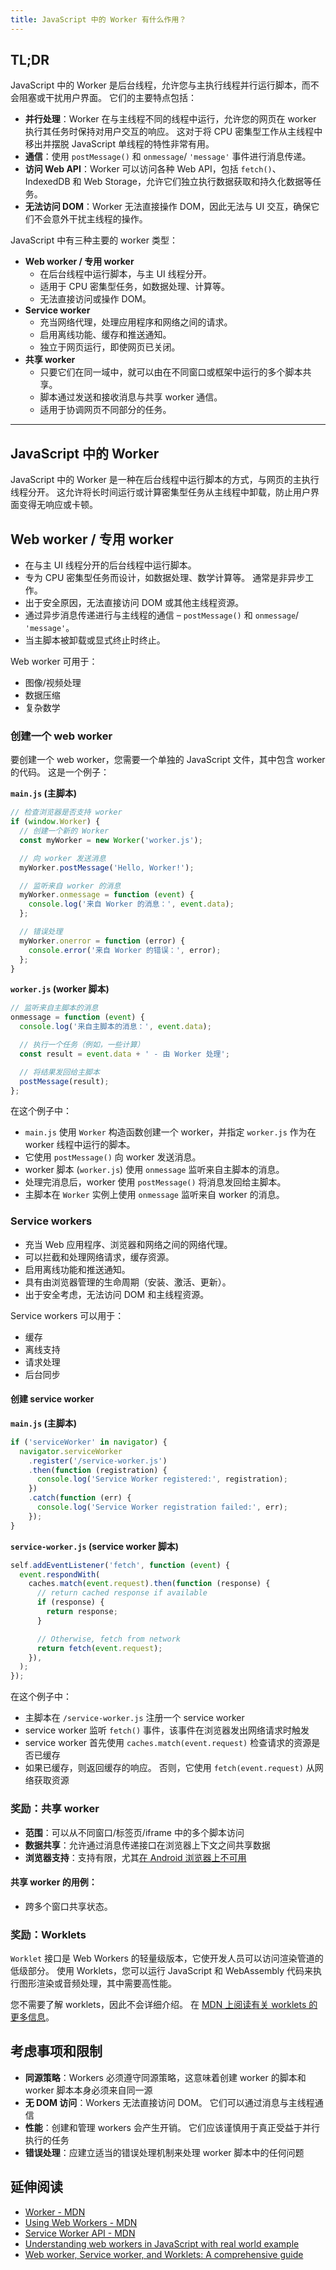 ```yaml
---
title: JavaScript 中的 Worker 有什么作用？
---
```


## TL;DR

JavaScript 中的 Worker 是后台线程，允许您与主执行线程并行运行脚本，而不会阻塞或干扰用户界面。 它们的主要特点包括：

* **并行处理**：Worker 在与主线程不同的线程中运行，允许您的网页在 worker 执行其任务时保持对用户交互的响应。 这对于将 CPU 密集型工作从主线程中移出并摆脱 JavaScript 单线程的特性非常有用。
* **通信**：使用 `postMessage()` 和 `onmessage`/ `'message'` 事件进行消息传递。
* **访问 Web API**：Worker 可以访问各种 Web API，包括 `fetch()`、IndexedDB 和 Web Storage，允许它们独立执行数据获取和持久化数据等任务。
* **无法访问 DOM**：Worker 无法直接操作 DOM，因此无法与 UI 交互，确保它们不会意外干扰主线程的操作。

JavaScript 中有三种主要的 worker 类型：

* **Web worker / 专用 worker**
  * 在后台线程中运行脚本，与主 UI 线程分开。
  * 适用于 CPU 密集型任务，如数据处理、计算等。
  * 无法直接访问或操作 DOM。
* **Service worker**
  * 充当网络代理，处理应用程序和网络之间的请求。
  * 启用离线功能、缓存和推送通知。
  * 独立于网页运行，即使网页已关闭。
* **共享 worker**
  * 只要它们在同一域中，就可以由在不同窗口或框架中运行的多个脚本共享。
  * 脚本通过发送和接收消息与共享 worker 通信。
  * 适用于协调网页不同部分的任务。

***

## JavaScript 中的 Worker

JavaScript 中的 Worker 是一种在后台线程中运行脚本的方式，与网页的主执行线程分开。 这允许将长时间运行或计算密集型任务从主线程中卸载，防止用户界面变得无响应或卡顿。

## Web worker / 专用 worker

* 在与主 UI 线程分开的后台线程中运行脚本。
* 专为 CPU 密集型任务而设计，如数据处理、数学计算等。 通常是非异步工作。
* 出于安全原因，无法直接访问 DOM 或其他主线程资源。
* 通过异步消息传递进行与主线程的通信 – `postMessage()` 和 `onmessage`/ `'message'`。
* 当主脚本被卸载或显式终止时终止。

Web worker 可用于：

* 图像/视频处理
* 数据压缩
* 复杂数学

### 创建一个 web worker

要创建一个 web worker，您需要一个单独的 JavaScript 文件，其中包含 worker 的代码。 这是一个例子：

**`main.js` (主脚本)**

```js
// 检查浏览器是否支持 worker
if (window.Worker) {
  // 创建一个新的 Worker
  const myWorker = new Worker('worker.js');

  // 向 worker 发送消息
  myWorker.postMessage('Hello, Worker!');

  // 监听来自 worker 的消息
  myWorker.onmessage = function (event) {
    console.log('来自 Worker 的消息：', event.data);
  };

  // 错误处理
  myWorker.onerror = function (error) {
    console.error('来自 Worker 的错误：', error);
  };
}
```

**`worker.js` (worker 脚本)**

```js
// 监听来自主脚本的消息
onmessage = function (event) {
  console.log('来自主脚本的消息：', event.data);

  // 执行一个任务（例如，一些计算）
  const result = event.data + ' - 由 Worker 处理';

  // 将结果发回给主脚本
  postMessage(result);
};
```

在这个例子中：

* `main.js` 使用 `Worker` 构造函数创建一个 worker，并指定 `worker.js` 作为在 worker 线程中运行的脚本。
* 它使用 `postMessage()` 向 worker 发送消息。
* worker 脚本 (`worker.js`) 使用 `onmessage` 监听来自主脚本的消息。
* 处理完消息后，worker 使用 `postMessage()` 将消息发回给主脚本。
* 主脚本在 `Worker` 实例上使用 `onmessage` 监听来自 worker 的消息。

### Service workers

* 充当 Web 应用程序、浏览器和网络之间的网络代理。
* 可以拦截和处理网络请求，缓存资源。
* 启用离线功能和推送通知。
* 具有由浏览器管理的生命周期（安装、激活、更新）。
* 出于安全考虑，无法访问 DOM 和主线程资源。

Service workers 可以用于：

* 缓存
* 离线支持
* 请求处理
* 后台同步

#### 创建 service worker

**`main.js` (主脚本)**

```js
if ('serviceWorker' in navigator) {
  navigator.serviceWorker
    .register('/service-worker.js')
    .then(function (registration) {
      console.log('Service Worker registered:', registration);
    })
    .catch(function (err) {
      console.log('Service Worker registration failed:', err);
    });
}
```

**`service-worker.js` (service worker 脚本)**

```js
self.addEventListener('fetch', function (event) {
  event.respondWith(
    caches.match(event.request).then(function (response) {
      // return cached response if available
      if (response) {
        return response;
      }

      // Otherwise, fetch from network
      return fetch(event.request);
    }),
  );
});
```

在这个例子中：

* 主脚本在 `/service-worker.js` 注册一个 service worker
* service worker 监听 `fetch()` 事件，该事件在浏览器发出网络请求时触发
* service worker 首先使用 `caches.match(event.request)` 检查请求的资源是否已缓存
* 如果已缓存，则返回缓存的响应。 否则，它使用 `fetch(event.request)` 从网络获取资源

### 奖励：共享 worker

* **范围**：可以从不同窗口/标签页/iframe 中的多个脚本访问
* **数据共享**：允许通过消息传递接口在浏览器上下文之间共享数据
* **浏览器支持**：支持有限，尤其[在 Android 浏览器上不可用](https://issues.chromium.org/issues/40290702)

#### 共享 worker 的用例：

* 跨多个窗口共享状态。

### 奖励：Worklets

`Worklet` 接口是 Web Workers 的轻量级版本，它使开发人员可以访问渲染管道的低级部分。 使用 Worklets，您可以运行 JavaScript 和 WebAssembly 代码来执行图形渲染或音频处理，其中需要高性能。

您不需要了解 worklets，因此不会详细介绍。 在 [MDN 上阅读有关 worklets 的更多信息](https://developer.mozilla.org/en-US/docs/Web/API/Worklet)。

## 考虑事项和限制

* **同源策略**：Workers 必须遵守同源策略，这意味着创建 worker 的脚本和 worker 脚本本身必须来自同一源
* **无 DOM 访问**：Workers 无法直接访问 DOM。 它们可以通过消息与主线程通信
* **性能**：创建和管理 workers 会产生开销。 它们应该谨慎用于真正受益于并行执行的任务
* **错误处理**：应建立适当的错误处理机制来处理 worker 脚本中的任何问题

## 延伸阅读

* [Worker - MDN](https://developer.mozilla.org/en-US/docs/Web/API/Worker)
* [Using Web Workers - MDN](https://developer.mozilla.org/en-US/docs/Web/API/Web_Workers_API/Using_web_workers)
* [Service Worker API - MDN](https://developer.mozilla.org/en-US/docs/Web/API/Service_Worker_API)
* [Understanding web workers in JavaScript with real world example](https://javascript.plainenglish.io/understanding-web-workers-in-js-with-real-world-example-1629a283aeec?gi=89cf0dd4c3f4)
* [Web worker, Service worker, and Worklets: A comprehensive guide](https://dev.to/bharat5604/web-worker-service-worker-and-worklets-a-comprehensive-guide-1f64)
